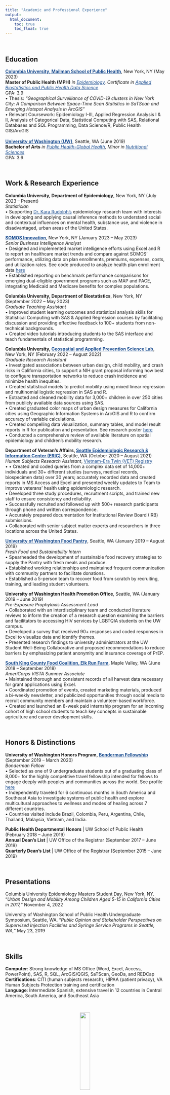 ```yaml
---
title: "Academic and Professional Experience"
output: 
  html_document:
    toc: true
    toc_float: true
---
```


<style>
.list-group-item.active, .list-group-item.active:focus, .list-group-item.active:hover {
    background-color: black;
}

a:link {
    color: #1D4F91;
}

a:visited {
    color: #1D4F91;
}

 a:hover {
    color: #1D4F91;
}
</style>

<br>

## Education 
**[Columbia University, Mailman School of Public Health](https://www.publichealth.columbia.edu/)**, New York, NY (May 2023) <br>
**Master of Public Health (MPH)** *in [Epidemiology](https://www.publichealth.columbia.edu/academics/degrees/master-public-health/columbia-mph/mph-epidemiology), Certificate in [Applied Biostatistics and Public Health Data Science](https://www.publichealth.columbia.edu/academics/degrees/master-public-health/certificates/applied-biostatistics-and-public-health-data-science)* <br>
GPA: 3.9 <br>
•	Thesis: *"Geographical Surveillance of COVID-19 clusters in New York City: A Comparison Between Space-Time Scan Statistics in SaTScan and Emerging Hotspot Analysis in ArcGIS"* <br>
• Relevant Coursework: Epidemiology I-III, Applied Regression Analysis I & II, Analysis of Categorical Data, Statistical Computing with SAS, Relational Databases and SQL Programming, Data Science/R, Public Health GIS/ArcGIS <br>
<br>
**[University of Washington (UW)](https://www.washington.edu/)**, Seattle, WA (June 2019) <br>
**Bachelor of Arts** *in [Public Health-Global Health](https://sph.washington.edu/phgh), Minor in [Nutritional Sciences](https://nutr.uw.edu/undergraduate/nutrition-minor/)* <br>
GPA: 3.6

<br>

## Work & Research Experience
**Columbia University, Department of Epidemiology**, New York, NY (July 2023 – Present) <br>
*Statistician* <br>
•	Supporting [Dr. Kara Rudolph's](https://www.publichealth.columbia.edu/profile/kara-rudolph-phd) epidemiology research team with interests in developing and applying causal inference methods to understand social and contextual influences on mental health, substance use, and violence in disadvantaged, urban areas of the United States. <br>

**[SOMOS Innovation](https://somosinnovation.com/)**, New York, NY (January 2023 – May 2023) <br>
*Senior Business Intelligence Analyst* <br>
•	Designed and implemented market intelligence efforts using Excel and R to report on healthcare market trends and compare against SOMOS' performance, utilizing data on plan enrollments, premiums, expenses, costs, and utilization rates. See code produced to analyze health plan enrollment data [here](https://github.com/sarah-forrest/cms_enrollment_data/blob/main/cms_enrollment.md) <br>
•	Established reporting on benchmark performance comparisons for emerging dual-eligible government programs such as MAP and PACE, integrating Medicaid and Medicare benefits for complex populations. <br>

**Columbia University, Department of Biostatistics**, New York, NY (September 2022 – May 2023) <br>
*Graduate Teaching Assistant* <br>
•	Improved student learning outcomes and statistical analysis skills for Statistical Computing with SAS & Applied Regression courses by facilitating discussion and providing effective feedback to 100+ students from non-technical backgrounds. <br>
•	Created video tutorials introducing students to the SAS interface and teach fundamentals of statistical programming. <br>

**Columbia University, [Geospatial and Applied Prevention Science Lab](https://www.thegapslab.org/)**, New York, NY (February 2022 – August 2022) <br>
*Graduate Research Assistant* <br>
•	Investigated associations between urban design, child mobility, and crash risks in California cities, to support a NIH grant proposal informing how best to configure transportation networks to reduce crash incidence and minimize health inequities. <br>
•	Created statistical models to predict mobility using mixed linear regression and multinomial logistic regression in SAS and R. <br>
•	Extracted and cleaned mobility data for 3,000+ children in over 250 cities from publicly available data sources using SAS. <br>
•	Created graduated color maps of urban design measures for California cities using Geographic Information Systems in ArcGIS and R to confirm accuracy of variable calculations. <br>
•	Created compelling data visualization, summary tables, and model result reports in R for publication and presentation. See research poster [here](images/Forrest_Sarah_APExPoster.pdf){width=100%} <br>
•	Conducted a comprehensive review of available literature on spatial epidemiology and children’s mobility research. <br>

**Department of Veteran's Affairs, [Seattle Epidemiologic Research & Information Center (ERIC)](https://www.seattle.eric.research.va.gov/)**, Seattle, WA (October 2020 – August 2021) <br>
*Human Subjects Research Assistant*, [Vietnam-Era Twin (VET) Registry](https://www.seattle.eric.research.va.gov/VETR/Home.asp) <br>
• •	Created and coded queries from a complex data set of 14,000+ individuals and 30+ different studies (surveys, medical records, biospecimen data) over 30 years; accurately recorded data and created reports in MS Access and Excel and presented weekly updates to Team to improve veterans' health using epidemiologic research. <br>
• Developed three study procedures, recruitment scripts, and trained new staff to ensure consistency and reliability. <br>
• Successfully recruited and followed up with 500+ research participants through phone and written correspondence. <br>
• Accurately prepared documentation for Institutional Review Board (IRB) submissions. <br>
• Collaborated with senior subject matter experts and researchers in three locations across the United States. <br>

**[University of Washington Food Pantry](https://www.washington.edu/anyhungryhusky/the-uw-food-pantry/)**, Seattle, WA (January 2019 – August 2019) <br>
*Fresh Food and Sustainability Intern* <br>
• Spearheaded the development of sustainable food recovery strategies to supply the Pantry with fresh meals and produce. <br>
• Established working relationships and maintained frequent communication with community partners to facilitate donations. <br>
• Established a 5-person team to recover food from scratch by recruiting, training, and leading student volunteers. <br>

**University of Washington Health Promotion Office**, Seattle, WA (January 2019 – June 2019) <br>
*Pre-Exposure Prophylaxis Assessment Lead* <br>
• Collaborated with an interdisciplinary team and conducted literature reviews to inform the creation of a research question examining the barriers and facilitators to accessing HIV services by LGBTQIA students on the UW campus. <br>
• Developed a survey that received 90+ responses and coded responses in Excel to visualize data and identify themes. <br>
• Presented research findings to university administrators at the UW Student Well-Being Collaborative and proposed recommendations to reduce barriers by emphasizing patient anonymity and insurance coverage of PrEP. <br>

**[South King County Food Coalition, Elk Run Farm](http://www.skcfc.org/elk-run-farm.html)**, Maple Valley, WA (June 2018 – September 2018) <br>
*AmeriCorps VISTA Summer Associate* <br>
• Maintained thorough and consistent records of all harvest data necessary for grant applications using Excel. <br>
• Coordinated promotion of events, created marketing materials, produced a bi-weekly newsletter, and publicized opportunities through social media to recruit community members and maintain a volunteer-based workforce. <br>
• Created and launched an 8-week paid internship program for an incoming cohort of high school students to teach key concepts in sustainable agriculture and career development skills.

<br>

## Honors & Distinctions
**University of Washington Honors Program, [Bonderman Fellowship](https://bonderman.uw.edu/)** (September 2019 – March 2020) <br>
*Bonderman Fellow* <br>
•	Selected as one of 9 undergraduate students out of a graduating class of 8,000+ for the highly competitive travel fellowship intended for fellows to engage deeply with peoples and communities across the world. See profile [here](https://bonderman.uw.edu/fellows/sarah-forrest/) <br>
•	Independently traveled for 6 continuous months in South America and Southeast Asia to investigate systems of public health and explore multicultural approaches to wellness and modes of healing across 7 different countries. <br>
•	Countries visited include Brazil, Colombia, Peru, Argentina, Chile, Thailand, Malaysia, Vietnam, and India. <br>

**Public Health Departmental Honors** | UW School of Public Health (February 2018 – June 2019) <br>
**Annual Dean’s List** | UW Office of the Registrar (September 2017 – June 2019) <br>
**Quarterly Dean’s List** | UW Office of the Registrar (September 2015 – June 2019)

<br>

## Presentations
Columbia University Epidemiology Masters Student Day, New York, NY. “*Urban Design and Mobility Among Children Aged 5-15 in California Cities in 2017,*” November 4, 2022 <br>

University of Washington School of Public Health Undergraduate Symposium, Seattle, WA. “*Public Opinion and Stakeholder Perspectives on Supervised Injection Facilities and Syringe Service Programs in Seattle, WA,*” May 23, 2019

<br>

## Skills
**Computer**: Strong knowledge of MS Office (Word, Excel, Access, PowerPoint), SAS, R, SQL, ArcGIS/QGIS, SaTScan, GeoDa, and REDCap <br>
**Certifications**: CITI (human subjects research), HIPAA (patient privacy), VA Human Subjects Protection training and certification <br>
**Language**: Intermediate Spanish, extensive travel in 12 countries in Central America, South America, and Southeast Asia

<br>

<center>
<img src="images/logo.png" style="width:25%">
</center>

